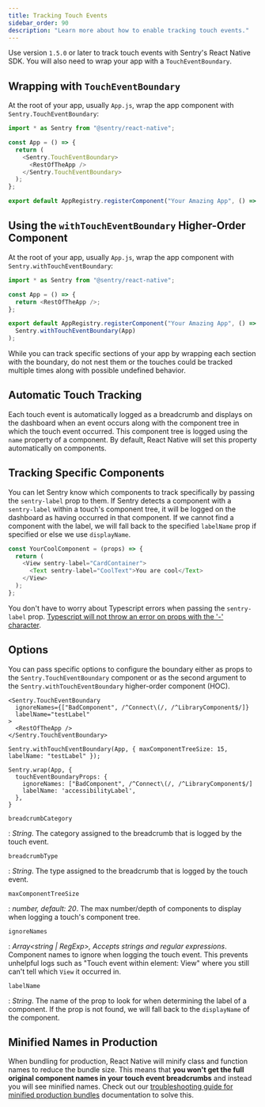```yaml
---
title: Tracking Touch Events
sidebar_order: 90
description: "Learn more about how to enable tracking touch events."
---
```


Use version `1.5.0` or later to track touch events with Sentry's React Native SDK. You will also need to wrap your app with a `TouchEventBoundary`.

## Wrapping with `TouchEventBoundary`

At the root of your app, usually `App.js`, wrap the app component with `Sentry.TouchEventBoundary`:

```javascript
import * as Sentry from "@sentry/react-native";

const App = () => {
  return (
    <Sentry.TouchEventBoundary>
      <RestOfTheApp />
    </Sentry.TouchEventBoundary>
  );
};

export default AppRegistry.registerComponent("Your Amazing App", () => App);
```

## Using the `withTouchEventBoundary` Higher-Order Component

At the root of your app, usually `App.js`, wrap the app component with `Sentry.withTouchEventBoundary`:

```javascript
import * as Sentry from "@sentry/react-native";

const App = () => {
  return <RestOfTheApp />;
};

export default AppRegistry.registerComponent("Your Amazing App", () =>
  Sentry.withTouchEventBoundary(App)
);
```

<Alert level="warning" title="Multiple Boundaries">

While you can track specific sections of your app by wrapping each section with the boundary, do not nest them or the touches could be tracked multiple times along with possible undefined behavior.

</Alert>

## Automatic Touch Tracking

Each touch event is automatically logged as a breadcrumb and displays on the dashboard when an event occurs along with the component tree in which the touch event occurred. This component tree is logged using the `name` property of a component. By default, React Native will set this property automatically on components.

## Tracking Specific Components

You can let Sentry know which components to track specifically by passing the `sentry-label` prop to them. If Sentry detects a component with a `sentry-label` within a touch's component tree, it will be logged on the dashboard as having occurred in that component. If we cannot find a component with the label, we will fall back to the specified `labelName` prop if specified or else we use `displayName`.

```javascript
const YourCoolComponent = (props) => {
  return (
    <View sentry-label="CardContainer">
      <Text sentry-label="CoolText">You are cool</Text>
    </View>
  );
};
```

<Note>

You don't have to worry about Typescript errors when passing the `sentry-label` prop. [Typescript will not throw an error on props with the '-' character](https://www.typescriptlang.org/docs/handbook/jsx.html#attribute-type-checking).

</Note>

## Options

You can pass specific options to configure the boundary either as props to the `Sentry.TouchEventBoundary` component or as the second argument to the `Sentry.withTouchEventBoundary` higher-order component (HOC).

```javascript{tabTitle:Default}
<Sentry.TouchEventBoundary
  ignoreNames={["BadComponent", /^Connect\(/, /^LibraryComponent$/]}
  labelName="testLabel"
>
  <RestOfTheApp />
</Sentry.TouchEventBoundary>
```

```javascript{tabTitle:HOC}
Sentry.withTouchEventBoundary(App, { maxComponentTreeSize: 15, labelName: "testLabel" });
```

```javascript{tabTitle:Sentry.wrap()}
Sentry.wrap(App, {
  touchEventBoundaryProps: {
    ignoreNames: ["BadComponent", /^Connect\(/, /^LibraryComponent$/]
    labelName: 'accessibilityLabel',
  },
}
```

`breadcrumbCategory`

: _String_. The category assigned to the breadcrumb that is logged by the touch event.

`breadcrumbType`

: _String_. The type assigned to the breadcrumb that is logged by the touch event.

`maxComponentTreeSize`

: _number, default: 20_. The max number/depth of components to display when logging a touch's component tree.

`ignoreNames`

: _Array<string | RegExp>, Accepts strings and regular expressions_. Component names to ignore when logging the touch event. This prevents unhelpful logs such as "Touch event within element: View" where you still can't tell which `View` it occurred in.

`labelName`

: _String_. The name of the prop to look for when determining the label of a component. If the prop is not found, we will fall back to the `displayName` of the component.

## Minified Names in Production

When bundling for production, React Native will minify class and function names to reduce the bundle size. This means that **you won't get the full original component names in your touch event breadcrumbs** and instead you will see minified names. Check out our [troubleshooting guide for minified production bundles](/platforms/react-native/troubleshooting/#minified-names-in-production) documentation to solve this.
